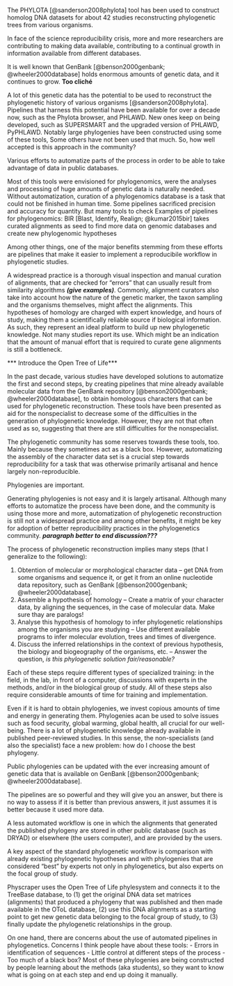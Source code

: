 The PHYLOTA [@sanderson2008phylota] tool has been used to construct homolog DNA datasets for about 42 studies reconstructing phylogenetic trees from various organisms.

In face of the science reproducibility crisis, more and more researchers are contributing to making data available, contributing to a continual growth in information available from different databases.

It is well known that GenBank [@benson2000genbank; @wheeler2000database] holds enormous amounts of genetic data, and it continues to grow. **Too cliché**

A lot of this genetic data has the potential to be used to reconstruct the phylogenetic
history of various organisms [@sanderson2008phylota].
Pipelines that harness this potential have been available for over a decade now, such
as the Phylota browser, and PHLAWD. New ones keep on being developed, such as SUPERSMART
and the upgraded version of PHLAWD, PyPHLAWD.
Notably large phylogenies have been constructed using some of these tools,
Some others have not been used that much. So, how well accepted is this approach in the community?

Various efforts to automatize parts of the process in order to be able to take advantage of data in public databases.

Most of this tools were envisioned for phylogenomics, were the analyses and processing of huge amounts of genetic data is naturally needed. Without automatization, curation of a phylogenomics database is a task that could not be finished in human time.
Some pipelines sacrificed precision and accuracy for quantity. But many tools to check
Examples of pipelines for phylogenomics:
BIR [Blast, Identify, Realign; @kumar2015bir] takes curated alignments as seed to find more data on genomic databases and create new phylogenomic hypotheses

Among other things, one of the major benefits stemming from these efforts are pipelines that make it easier to implement a reproducibile workflow in phylogenetic studies.


A widespread practice is a thorough visual inspection and manual curation of alignments, that are checked for "errors" that can usually result from similarity algorithms ***(give examples)***.
Commonly, alignment curators also take into account how the nature of the genetic marker, the taxon sampling and the organisms themselves, might affect the alignments. This hypotheses of homology are charged with expert knowledge, and hours of study, making them a scientifically reliable source if biological information.
As such, they represent an ideal platform to build up new phylogenetic knowledge.
Not many studies report its use.
Which might be an indication that the amount of manual effort that is required to curate gene alignments is still a bottleneck.


*** Introduce the Open Tree of Life***


In the past decade, various studies have developed solutions to automatize the first and second steps, by creating
pipelines that mine already available molecular data from the GenBank repository [@benson2000genbank; @wheeler2000database],
to obtain homologous characters that can be used for phylogenetic reconstruction.
These tools have been presented as aid for the nonspecialist to decrease some of
the difficulties in the generation of phylogenetic knowledge. However, they are
not that often used as so, suggesting that there are still difficulties for the nonspecialist.

The phylogenetic community has some reserves towards these tools, too. Mainly because they sometimes act as a black box.
However, automatizing the assembly of the character data set is a crucial step towards
reproducibility for a task that was otherwise primarily artisanal and hence largely
non-reproducible.

Phylogenies are important.

Generating phylogenies is not easy and it is largely artisanal. Although many efforts to automatize the process have been done, and the community is using those more and more, automatization of phylogenetic reconstruction is still not a widespread practice and among other benefits, it might be key for adoption of better reproducibility practices in the phylogenetics community. ***paragraph better to end discussion??? ***



The process of phylogenetic reconstruction implies many steps (that I generalize to the following):

1. Obtention of molecular or morphological character data -- get DNA from some organisms
and sequence it, or get it from an online nucleotide data repository, such as GenBank [@benson2000genbank; @wheeler2000database].
1. Assemble a hypothesis of homology -- Create a matrix of your character data, by
aligning the sequences, in the case of molecular data. Make sure thay are paralogs!
1. Analyse this hypothesis of homology to infer phylogenetic relationships among
the organisms you are studying -- Use different available programs to infer molecular
evolution, trees and times of divergence.
1. Discuss the inferred relationships in the context of previous hypothesis, the
biology and biogeography of the organisms, etc. -- Answer the question, *is this phylogenetic solution fair/reasonable?*

Each of these steps require different types of specialized training: in the field,
in the lab, in front of a computer, discussions with experts in the methods, and/or in the biological group of study.
All of these steps also require considerable amounts of time for training and implementation.

Even if it is hard to obtain phylogenies, we invest copious amounts of time and energy in generating them.
Phylogenies acan be used to solve issues such as food security, global warming, global health, all crucial for our well-being.
There is a lot of phylogenetic knowledge already available in published peer-reviewed studies.
In this sense, the non-specialists (and also the specialist) face a new problem: how do I choose the best phylogeny.

Public phylogenies can be updated with the ever increasing amount of genetic data that is available on GenBank [@benson2000genbank; @wheeler2000database].

The pipelines are so powerful and they will give you an answer, but there
is no way to assess if it is better than previous answers, it just assumes it is
better because it used more data.

A less automated workflow is one in which the alignments that generated the published
phylogeny are stored in other public database (such as DRYAD) or elsewhere (the users computer), and
are provided by the users.

A key aspect of the standard phylogenetic workflow is comparison with already existing
phylogenetic hypotheses and with phylogenies that are considered "best" by experts
not only in phylogenetics, but also experts on the focal group of study.

Physcraper uses the Open Tree of Life phylesystem and connects it
to the TreeBase database, to (1) get the original DNA data set matrices (alignments) that produced
a phylogeny that was published and then made available in the OToL database, (2)
use this DNA alignments as a starting point to get new genetic data belonging
to the focal group of study, to (3) finally update the phylogenetic relationships in the group.

On one hand, there are concerns about the use of automated pipelines in phylogenetics.
Concerns I think people have about these tools:
- Errors in identification of sequences
- Little control at different steps of the process
- Too much of a black box? Most of these phylogenies are being constructed by people learning about the methods (aka students), so they want to know what is going on at each step and end up doing it manually.
